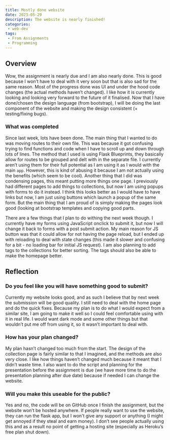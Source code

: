 ```yaml
---
title: Mostly done website
date: 2023-05-29
description: The website is nearly finished!
categories:
 - web-dev
tags:
 - From Assignments
 - Programming
---
```


## Overview

Wow, the assignment is nearly due and I am also nearly done. This is good because I won’t have to deal with it very soon but that is also sad for the same reason. Most of the progress done was UI and under the hood code changes (the actual methods haven’t changed). I like how it is currently looking and looking very forward to the future of it finalised. Now that I have done/chosen the design language (from bootstrap), I will be doing the last component of the website and making the design consistent (+ testing/fixing bugs).

### What was completed

Since last week, lots have been done. The main thing that I wanted to do was moving routes to their own file. This was because it got confusing trying to find functions and code when I have to scroll up and down through lots of lines. The method that I used is using Flask Blueprints, they basically allow for routes to be grouped and delt with in the separate file. I currently aren’t using them for their full potential as I am using it as I would with the main `app`. However, this is kind of abusing it because I am not actually using the benefits (which seem to be cool). Another thing that I did was condensing pages, this meant putting more things one page. I previously had different pages to add things to collections, but now I am using popups with forms to do it instead. I think this looks better as I would have to have links but now, I am just using buttons which launch a popup of the same form. But the main thing that I am proud of is simply making the pages look good (looking at bootstrap templates and copying good parts.

There are a few things that I plan to do withing the next week though. I currently have my forms using JavaScript onclick to submit it, but now I will change it back to forms with a post submit action. My main reason for JS button was that it could allow for not having the page reload, but I ended up with reloading to deal with state changes (this made it slower and confusing for a bit - no loading bar for initial JS request). I am also planning to add tags to the collections for better sorting. The tags should also be able to make the homepage better.

## Reflection

### Do you feel like you will have something good to submit?

Currently my website looks good, and as such I believe that by next week the submission will be good quality. I still need to deal with the home page and do the quick fixes. Because my plan is to do what I would expect from a similar site, I am going to make it well so I could feel comfortable using with it in real life. I would want dark mode and some other things but that wouldn’t put me off from using it, so it wasn’t important to deal with.

### How has your plan changed?

My plan hasn’t changed too much from the start. The design of the collection page is fairly similar to that I imagined, and the methods are also very close. I like how things haven’t changed much because it meant that I didn’t waste time. I also want to do the script and planning for the presentation before the assignment is due (we have more time to do the presentation planning after due date) because if needed I can change the website.

### Will you make this useable for the public?

Yes and no, the code will be on GitHub once I finish the assignment, but the website won’t be hosted anywhere. If people really want to use the website, they can run the flask app, but I won't give any support or anything (I might get annoyed if they steal and earn money). I don’t see people actually using this and as a result no point of getting a hosting site (especially as Heroku’s free plan shut down).

